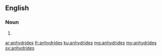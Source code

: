 ==English==

===Noun===
{{head|en|plural}}

# {{plural of|anhydride|lang=en}}

[[ar:anhydrides]]
[[fr:anhydrides]]
[[ku:anhydrides]]
[[mg:anhydrides]]
[[my:anhydrides]]
[[sv:anhydrides]]